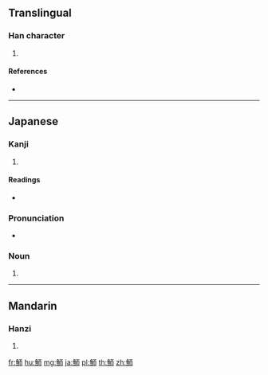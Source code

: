 {{character info/new}}
==Translingual==

===Han character===
{{Han char|rn=195|rad=魚|as=04|sn=15|four=|canj=NFMLB}}

# {{defn|Han|sort=魚04}}

====References====
* {{Han ref|kx=1466.330|dkj=46020|dj=2000.090|hdz=74676.100|uh=9B73|ud=39795}}

----

==Japanese==

===Kanji===
{{ja-kanji|grade=|rs=魚04}}

# {{defn|lang=ja|sort=魚04}}

====Readings====
* {{ja-readings|on=[[し]] (shi), [[そう]] (sō)|kun=[[ぶり]] (buri), [[かます]] (kamasu)}}

===Pronunciation===
{{ja-kanjitab|かます|yomi=k}}
{{ja-pron|acc=h|y=k|かます}}
* {{homophone|lang=ja|叺|sort=かます}}

===Noun===
{{ja-noun|かます|カマス}}

# {{alternative spelling of|梭子魚|lang=ja}}

----

==Mandarin==

===Hanzi===
{{cmn-hanzi|pin=[[zá]] ([[za2]])|wg=tsa<sup>2</sup>}}

# {{defn|lang=cmn|sort=魚04}}

[[fr:魳]]
[[hu:魳]]
[[mg:魳]]
[[ja:魳]]
[[pl:魳]]
[[th:魳]]
[[zh:魳]]